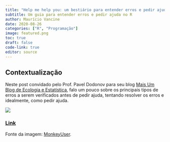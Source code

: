 ```yaml
---
title: "Help me help you: um bestiário para entender erros e pedir ajuda no R"
subtitle: Um guia para entender erros e pedir ajuda no R
author: Maurício Vancine
date: 2020-08-26
categories: ["R", "Programação"]
image: featured.png
toc: true
draft: false
code-link: true
editor: source
---
```


## Contextualização

Neste post convidado pelo Prof. Pavel Dodonov para seu blog [Mais Um Blog de Ecologia e Estatística](https://anotherecoblog.wordpress.com/), falo um pouco sobre os principais tipos de erros a serem verificados antes de pedir ajuda, tentando resolver os erros e idealmente, como pedir ajuda.

![](featured.png)

### [Link](https://anotherecoblog.wordpress.com/2020/08/26/help-me-help-you-um-bestiario-para-entender-erros-e-pedir-ajuda-no-r/)

Fonte da imagem: [MonkeyUser](https://www.monkeyuser.com/2018/debugging/?fbclid=IwY2xjawFvvTNleHRuA2FlbQIxMAABHThceNwW8tOLpgSBS8V7Fl2uAMO6oxlBVRLS4islUowj6SzGOkUHX9QdrQ_aem_XeBi4geInOJZVg45z6ZaxQ).
